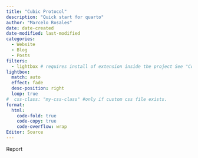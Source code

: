 ```yaml
---
title: "Cubic Protocol"
description: "Quick start for quarto"
author: "Marcelo Rosales"
date: date-created
date-modified: last-modified
categories:
  - Website
  - Blog
  - Posts
filters:
  - lightbox # requires install of extension inside the project See "Complete Lightbox Example" post $quarto add quarto-ext/lightbox
lightbox:
  match: auto
  effect: fade
  desc-position: right
  loop: true
#  css-class: "my-css-class" #only if custom css file exists. 
format: 
  html: 
    code-fold: true
    code-copy: true
    code-overflow: wrap
Editor: Source 
---
```


Report
